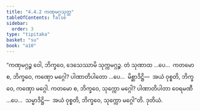 ```yaml
---
title: "4.4.2 ကဏှမဂ္ဂသုတ္တ"
tableOfContents: false
sidebar:
  order: 3
type: "tipitaka"
basket: "su"
book: "a10"
---
```



<DynamicBreadcrumb />

<Division number="190" book="a10">

<Paragraph number="1358" book="a10">
“ကဏှမဂ္ဂဉ္စ ဝေါ, ဘိက္ခဝေ, ဒေသေဿာမိ သုက္ကမဂ္ဂဉ္စ. တံ သုဏာထ …ပေ…  ကတမော စ, ဘိက္ခဝေ, ကဏှော မဂ္ဂေါ? ပါဏာတိပါတော …ပေ…  မိစ္ဆာဒိဋ္ဌိ—  အယံ ဝုစ္စတိ, ဘိက္ခဝေ, ကဏှော မဂ္ဂေါ.
</Paragraph>

<Paragraph number="1359" book="a10">
ကတမော စ, ဘိက္ခဝေ, သုက္ကော မဂ္ဂေါ? ပါဏာတိပါတာ ဝေရမဏီ …ပေ…  သမ္မာဒိဋ္ဌိ—  အယံ ဝုစ္စတိ, ဘိက္ခဝေ, သုက္ကော မဂ္ဂေါ”တိ.

</Paragraph>
</Division>

<Paragraph number="1360" type="center" book="a10">
ဒုတိယံ.
</Paragraph>